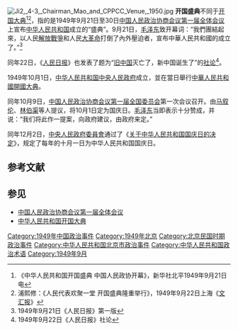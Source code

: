 {{distinguish|开国大典}}
[[File:Ji2,_4-3,_Chairman_Mao_and_CPPCC_Venue,_1950.jpg|thumb]]
'''开国盛典'''不同于[[开国大典|开国大典]]<ref>《中华人民共和国开国盛典 中国人民政协开幕》，新华社北平1949年9月21日电</ref><ref>浦熙修：《人民代表欢聚一堂 开国盛典隆重举行》，1949年9月22日上海《[[文汇报_(香港)|文汇报]]》</ref>，指的是1949年9月21日至30日[[中国人民政治协商会议第一届全体会议|中国人民政治协商会议第一届全体会议]]上宣布[[中华人民共和国|中华人民共和国]]成立的“盛典”。9月21日，[[毛泽东|毛泽东]]致开幕词：“我們團結起來，以人民[[解放戰爭|解放戰爭]]和人民[[大革命|大革命]]打倒了內外壓迫者，宣布中華人民共和國的成立了。”<ref>1949年9月21日《人民日报》第一版</ref> 

同年22日，《[[人民日报|人民日报]]》也发表了题为“[[旧中国|旧中国]]灭亡了，新中国诞生了”的[[社论|社论]]<ref>1949年9月22日《人民日报》社论</ref>。
  
1949年10月1日，[[中华人民共和国中央人民政府_(1949–1954)|中华人民共和国中央人民政府]]成立，並在當日舉行[[中華人民共和國開國大典|中華人民共和國開國大典]]。

同年10月9日，[[中国人民政治协商会议第一届全国委员会|中国人民政治协商会议第一届全国委员会]]第一次会议召开。由[[马叙伦|马叙伦]]、[[林伯渠|林伯渠]]等人提议，将10月1日定为国庆日。[[毛泽东|毛泽东]]当即表示十分赞成，并说：“我们将此作一提案，向政府建议，由政府来定。”

同年12月2日，[[中央人民政府委員會|中央人民政府委員會]]通过了《[[s:关于中华人民共和国国庆日的决定|关于中华人民共和国国庆日的决定]]》，规定了每年的十月一日为中华人民共和国国庆日。

== 参考文献 ==
{{Reflist|30em}}

== 参见 ==
{{Portal box|中华人民共和国|北京}}
* [[中国人民政治协商会议第一届全体会议|中国人民政治协商会议第一届全体会议]]
* [[中华人民共和国开国大典|中华人民共和国开国大典]]

[[Category:1949年中国政治事件|Category:1949年中国政治事件]]
[[Category:1949年北京|Category:1949年北京]]
[[Category:北京民国时期政治事件|Category:北京民国时期政治事件]]
[[Category:中华人民共和国北京市政治事件|Category:中华人民共和国北京市政治事件]]
[[Category:中华人民共和国政治术语|Category:中华人民共和国政治术语]]
[[Category:1949年9月|Category:1949年9月]]